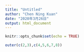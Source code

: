 ```yaml
---
title: "Untitled"
author: "Chen Ning Kuan"
date: "2020年3月26日"
output: html_document
---
```


```r
knitr::opts_chunk$set(echo = TRUE)
```



```r

outer(c(2,3),c(4,5,6,7,8))


```


